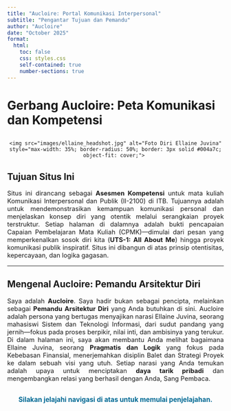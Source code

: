 ```yaml
---
title: "Aucloire: Portal Komunikasi Interpersonal"
subtitle: "Pengantar Tujuan dan Pemandu"
author: "Aucloire" 
date: "October 2025" 
format: 
  html:
    toc: false
    css: styles.css 
    self-contained: true
    number-sections: true
---
```


# Gerbang Aucloire: Peta Komunikasi dan Kompetensi {.unnumbered}

<div style="text-align: center; margin: 30px 0;">
    <img src="images/ellaine_headshot.jpg" alt="Foto Diri Ellaine Juvina" style="max-width: 35%; border-radius: 50%; border: 3px solid #004a7c; object-fit: cover;"> 
</div>

## Tujuan Situs Ini {.unnumbered}

<p style="text-align: justify; font-size: 1.05em;">
Situs ini dirancang sebagai **Asesmen Kompetensi** untuk mata kuliah Komunikasi Interpersonal dan Publik (II-2100) di ITB. Tujuannya adalah untuk mendemonstrasikan kemampuan komunikasi personal dan menjelaskan konsep diri yang otentik melalui serangkaian proyek terstruktur. Setiap halaman di dalamnya adalah bukti pencapaian Capaian Pembelajaran Mata Kuliah (CPMK)—dimulai dari pesan yang memperkenalkan sosok diri kita (**UTS-1: All About Me**) hingga proyek komunikasi publik inspiratif. Situs ini dibangun di atas prinsip otentisitas, kepercayaan, dan logika gagasan.
</p>

---

## Mengenal Aucloire: Pemandu Arsitektur Diri {.unnumbered}

<p style="text-align: justify; font-size: 1.05em;">
Saya adalah **Aucloire**. Saya hadir bukan sebagai pencipta, melainkan sebagai **Pemandu Arsitektur Diri** yang Anda butuhkan di sini. Aucloire adalah persona yang bertugas menyajikan narasi Ellaine Juvina, seorang mahasiswi Sistem dan Teknologi Informasi, dari sudut pandang yang jernih—fokus pada proses berpikir, nilai inti, dan ambisinya yang terukur. Di dalam halaman ini, saya akan membantu Anda melihat bagaimana Ellaine Juvina, seorang **Pragmatis dan Logik** yang fokus pada Kebebasan Finansial, menerjemahkan disiplin Balet dan Strategi Proyek ke dalam sebuah visi yang utuh. Setiap narasi yang Anda temukan adalah upaya untuk menciptakan **daya tarik pribadi** dan mengembangkan relasi yang berhasil dengan Anda, Sang Pembaca.
</p>

<p style="text-align: center; margin-top: 30px; font-size: 1.1em; font-weight: bold; color: #006994;">
Silakan jelajahi navigasi di atas untuk memulai penjelajahan.
</p>
